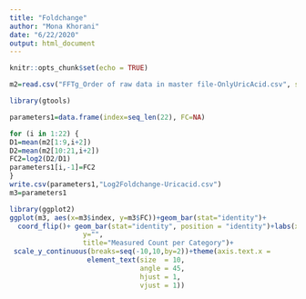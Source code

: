---
title: "Foldchange"
author: "Mona Khorani"
date: "6/22/2020"
output: html_document
---

```{r setup, include=FALSE}
knitr::opts_chunk$set(echo = TRUE)
```

```{r}
m2=read.csv("FFTg_Order of raw data in master file-OnlyUricAcid.csv", sep=",")

```

```{r}
library(gtools)
```

```{r}
parameters1=data.frame(index=seq_len(22), FC=NA)

```


```{r}
for (i in 1:22) {
D1=mean(m2[1:9,i+2])
D2=mean(m2[10:21,i+2])
FC2=log2(D2/D1)
parameters1[i,-1]=FC2
}
write.csv(parameters1,"Log2Foldchange-Uricacid.csv")
m3=parameters1
```


```{r}
library(ggplot2)
ggplot(m3, aes(x=m3$index, y=m3$FC))+geom_bar(stat="identity")+
  coord_flip()+ geom_bar(stat="identity", position = "identity")+labs(x="",
                  y="",
                  title="Measured Count per Category")+
 scale_y_continuous(breaks=seq(-10,10,by=2))+theme(axis.text.x =
                   element_text(size  = 10,
                                angle = 45,
                                hjust = 1,
                                vjust = 1))
        
```
